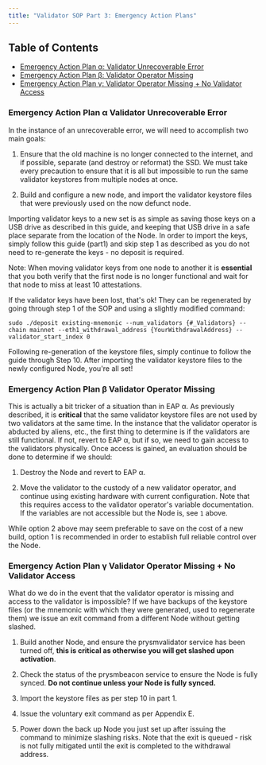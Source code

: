 ```yaml
---
title: "Validator SOP Part 3: Emergency Action Plans"
---
```


## Table of Contents

- [Emergency Action Plan α: Validator Unrecoverable Error](/validators/validator-sop-part3-emergency#emergency-action-plan-α-validator-unrecoverable-error)
- [Emergency Action Plan β: Validator Operator Missing](/validators/validator-sop-part3-emergency#emergency-action-plan-β-validator-operator-missing)
- [Emergency Action Plan γ: Validator Operator Missing + No Validator Access](/validators/validator-sop-part3-emergency#emergency-action-plan-γ-validator-operator-missing--no-validator-access)


### Emergency Action Plan α Validator Unrecoverable Error

In the instance of an unrecoverable error, we will need to accomplish two main goals:

1. Ensure that the old machine is no longer connected to the internet, and if possible, separate (and destroy or reformat) the SSD. We must take every precaution to ensure that it is all but impossible to run the same validator keystores from multiple nodes at once.

2. Build and configure a new node, and import the validator keystore files that were previously used on the now defunct node.

Importing validator keys to a new set is as simple as saving those keys on a USB drive as described in this guide, and keeping that USB drive in a safe place separate from the location of the Node. In order to import the keys, simply follow this guide (part1) and skip step 1 as described as you do not need to re-generate the keys - no deposit is required.

Note: When moving validator keys from one node to another it is **essential** that you both verify that the first node is no longer functional and wait for that node to miss at least 10 attestations.

If the validator keys have been lost, that's ok! They can be regenerated by going through step 1 of the SOP and using a slightly modified command:

```
sudo ./deposit existing-mnemonic --num_validators {#_Validators} --chain mainnet --eth1_withdrawal_address {YourWithdrawalAddress} --validator_start_index 0
```

Following re-generation of the keystore files, simply continue to follow the guide through Step 10\. After importing the validator keystore files to the newly configured Node, you're all set!

### Emergency Action Plan β Validator Operator Missing

This is actually a bit tricker of a situation than in EAP α. As previously described, it is **critical** that the same validator keystore files are not used by two validators at the same time. In the instance that the validator operator is abducted by aliens, etc., the first thing to determine is if the validators are still functional. If not, revert to EAP α, but if so, we need to gain access to the validators physically. Once access is gained, an evaluation should be done to determine if we should:

1. Destroy the Node and revert to EAP α.

2. Move the validator to the custody of a new validator operator, and continue using existing hardware with current configuration. Note that this requires access to the validator operator's variable documentation. If the variables are not accessible but the Node is, see `1` above.

While option 2 above may seem preferable to save on the cost of a new build, option 1 is recommended in order to establish full reliable control over the Node.

### Emergency Action Plan γ Validator Operator Missing + No Validator Access

What do we do in the event that the validator operator is missing and access to the validator is impossible? If we have backups of the keystore files (or the mnemonic with which they were generated, used to regenerate them) we issue an exit command from a different Node without getting slashed.

1. Build another Node, and ensure the prysmvalidator service has been turned off, **this is critical as otherwise you will get slashed upon activation**.

2. Check the status of the prysmbeacon service to ensure the Node is fully synced. **Do not continue unless your Node is fully synced.**

3. Import the keystore files as per step 10 in part 1.

4. Issue the voluntary exit command as per Appendix E.

5. Power down the back up Node you just set up after issuing the command to minimize slashing risks. Note that the exit is queued - risk is not fully mitigated until the exit is completed to the withdrawal address.
